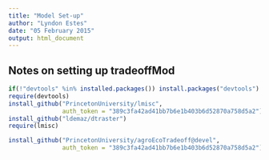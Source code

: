 ```yaml
---
title: "Model Set-up"
author: "Lyndon Estes"
date: "05 February 2015"
output: html_document
---
```


## Notes on setting up tradeoffMod


```r
if(!"devtools" %in% installed.packages()) install.packages("devtools")
require(devtools)
install_github("PrincetonUniversity/lmisc", 
               auth_token = "389c3fa42ad41bb7b6e1b403b6d52870a758d5a2")
install_github("ldemaz/dtraster")
require(lmisc)

install_github("PrincetonUniversity/agroEcoTradeoff@devel", 
               auth_token = "389c3fa42ad41bb7b6e1b403b6d52870a758d5a2")
```

